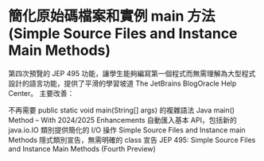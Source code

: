 # 簡化原始碼檔案和實例 main 方法 (Simple Source Files and Instance Main Methods)
第四次預覽的 JEP 495 功能，讓學生能夠編寫第一個程式而無需理解為大型程式設計的語言功能，提供了平滑的學習坡道 The JetBrains BlogOracle Help Center。
主要改善：

不再需要 public static void main(String[] args) 的複雜語法 Java main() Method – With 2024/2025 Enhancements
自動匯入基本 API，包括新的 java.io.IO 類別提供簡化的 I/O 操作 Simple Source Files and Instance main Methods
隱式類別宣告，無需明確的 class 宣告 JEP 495: Simple Source Files and Instance Main Methods (Fourth Preview)